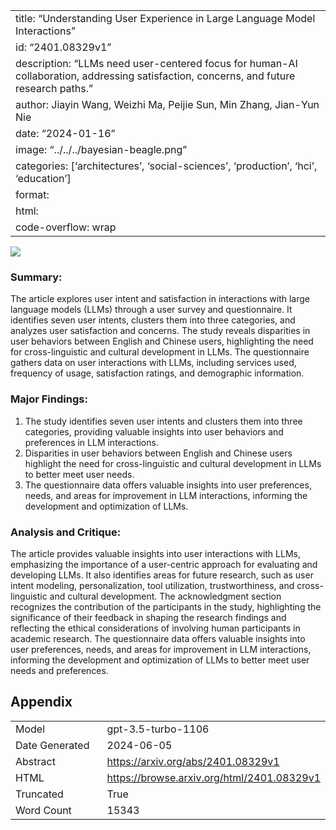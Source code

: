 
---
title: "Understanding User Experience in Large Language Model Interactions"
id: "2401.08329v1"
description: "LLMs need user-centered focus for human-AI collaboration, addressing satisfaction, concerns, and future research paths."
author: Jiayin Wang, Weizhi Ma, Peijie Sun, Min Zhang, Jian-Yun Nie
date: "2024-01-16"
image: "../../../bayesian-beagle.png"
categories: ['architectures', 'social-sciences', 'production', 'hci', 'education']
format:
  html:
    code-overflow: wrap
---

![](../../../bayesian-beagle.png)

### Summary:

The article explores user intent and satisfaction in interactions with large language models (LLMs) through a user survey and questionnaire. It identifies seven user intents, clusters them into three categories, and analyzes user satisfaction and concerns. The study reveals disparities in user behaviors between English and Chinese users, highlighting the need for cross-linguistic and cultural development in LLMs. The questionnaire gathers data on user interactions with LLMs, including services used, frequency of usage, satisfaction ratings, and demographic information.

### Major Findings:

1. The study identifies seven user intents and clusters them into three categories, providing valuable insights into user behaviors and preferences in LLM interactions.
2. Disparities in user behaviors between English and Chinese users highlight the need for cross-linguistic and cultural development in LLMs to better meet user needs.
3. The questionnaire data offers valuable insights into user preferences, needs, and areas for improvement in LLM interactions, informing the development and optimization of LLMs.

### Analysis and Critique:

The article provides valuable insights into user interactions with LLMs, emphasizing the importance of a user-centric approach for evaluating and developing LLMs. It also identifies areas for future research, such as user intent modeling, personalization, tool utilization, trustworthiness, and cross-linguistic and cultural development. The acknowledgment section recognizes the contribution of the participants in the study, highlighting the significance of their feedback in shaping the research findings and reflecting the ethical considerations of involving human participants in academic research. The questionnaire data offers valuable insights into user preferences, needs, and areas for improvement in LLM interactions, informing the development and optimization of LLMs to better meet user needs and preferences.

## Appendix

|          |          |
|----------|----------|
| Model     | gpt-3.5-turbo-1106       |
| Date Generated     | 2024-06-05       |
| Abstract | [https://arxiv.org/abs/2401.08329v1](https://arxiv.org/abs/2401.08329v1)        |
| HTML     | [https://browse.arxiv.org/html/2401.08329v1](https://browse.arxiv.org/html/2401.08329v1)       |
| Truncated       | True       |
| Word Count       | 15343       |